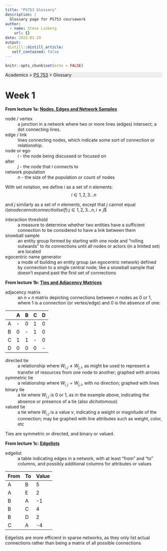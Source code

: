 ```yaml
---
title: "PS753 Glossary"
description: |
  Glossary page for PS753 coursework
author:
  - name: Steve Linberg
    url: {}
date: 2022-01-29
output:
 distill::distill_article:
   self_contained: false
---
```



```r
knitr::opts_chunk$set(echo = FALSE)
```

<p style="background: #eee">
Academics &gt; [PS 753](../ps753/index.html)
&gt; Glossary
</p>

# Week 1

**From lecture 1a: [Nodes, Edges and Network Samples](https://www.loom.com/share/efc5252bb75b463481b93e55be6e4d67)**

node / vertex
: a junction in a network where two or more lines (edges) intersect; a dot connecting lines.<br>

edge / link
: lines connecting nodes, which indicate some sort of connection or relationship.

node or ego
: $i$ - the node being discussed or focused on

alter
: $j$ - the node that $i$ connects to

network population
: $n$ - the size of the population or count of nodes

With set notation, we define $i$ as a set of $n$ elements:
$$i \in 1, 2, 3 \dots n$$

and $j$ similarly as a set of $n$ elements, except that $j$ cannot equal $i (a node cannot connect to itself):
$$j \in 1, 2, 3 \dots n, i \ne j$$

interaction threshold
: a measure to determine whether two entities have a sufficient connection to be considered to have a link between them

snowball sample
: an entity group formed by starting with one node and "rolling outwards" to its connections until all nodes or actors (in a limited set) are located

egocentric name generator
: a mode of building an entity group (an egocentric network) defined by connection to a single central node; like a snowball sample that doesn't expand past the first set of connections

**From lecture 1b: [Ties and Adjacency Matrices](https://www.loom.com/share/a64c3a975e7147b9bb06bf921325bd96)**

adjacency matrix
: an $n \times n$ matrix depicting connections between $n$ nodes as 0 or 1, where 1 is a connection (or vertex/edge) and 0 is the absence of one:

||A|B|C|D|
|---|---|---|---|---|
|A|-|0|1|0|
|B|0|-|1|0|
|C|1|1|-|0|
|D|0|0|0|-|

directed tie
: a relationship where $W_{i,j} \ne W_{j,i}$, as might be used to represent a transfer of resources from one node to another; graphed with arrows

symmetric tie
: a relationship where $W_{i,j} = W_{j,i}$, with no direction; graphed with lines

binary tie
: a tie where $W_{i,j}$ is 0 or 1, as in the example above, indicating the absence or presence of a tie (also *dichotomous*)

valued tie
: a tie where $W_{i,j}$ is a value $v$, indicating a weight or magnitude of the connection; may be graphed with line attributes such as weight, color, etc

Ties are symmetric or directed, and binary or valued.

**From lecture 1c: [Edgelists](https://www.loom.com/share/9232d0ffe78d4ea4affc543bf4e353af)**

edgelist
: a table indicating edges in a network, with at least "from" and "to" columns, and possibly additional columns for attributes or values

|From|To|Value|
|---|---|---
|A|B|5|
|A|E|2|
|B|A|-1|
|B|C|4|
|B|D|2|
|C|A|-4|

Edgelists are more efficient in sparse networks, as they only list actual connections rather than being a matrix of all possible connections
